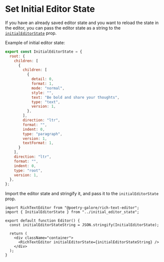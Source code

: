 # Set Initial Editor State

If you have an already saved editor state and you want to reload
the state in the editor, you can pass the editor state as a string
to the [`initialEditorState`](/docs/props.mdx#initialeditorstate) prop.

Example of initial editor state:

```js copy filename="initial_editor_state.js"
export const InitialEditorState = {
  root: {
    children: [
      {
        children: [
          {
            detail: 0,
            format: 1,
            mode: "normal",
            style: "",
            text: "Be bold and share your thoughts",
            type: "text",
            version: 1,
          },
        ],
        direction: "ltr",
        format: "",
        indent: 0,
        type: "paragraph",
        version: 1,
        textFormat: 1,
      }
    ],
    direction: "ltr",
    format: "",
    indent: 0,
    type: "root",
    version: 1,
  },
};
```

Import the editor state and stringify it, and pass it to the `initialEditorState` prop.

```tsx {2, 5, 9} copy filename="components/Editor.tsx"
import RichTextEditor from "@poetry-galore/rich-text-editor";
import { InitialEditorState } from "../initial_editor_state";

export default function Editor() {
  const initialEditorStateString = JSON.stringify(InitialEditorState);

  return (
    <div className="container">
      <RichTextEditor initialEditorState={initialEditorStateString} />
    </div>
  );
}
```



